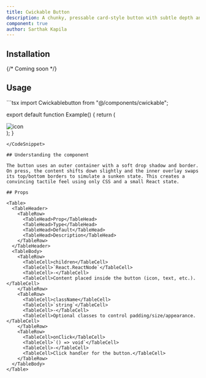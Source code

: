 ```yaml
---
title: Cwickable Button
description: A chunky, pressable card-style button with subtle depth and inner light play.
component: true
author: Sarthak Kapila
---
```


<ComponentPreview name="cwickable-button" />

## Installation

{/* Coming soon */}

## Usage

<CodeSnippet title="Cwickable Button Example">
```tsx
import Cwickablebutton from "@/components/cwickable";

export default function Example() {
  return (
    <div className="p-6 bg-[#212121] rounded-3xl">
      <Cwickablebutton className="p-3">
        <img src="/favicon.ico" alt="icon" width={20} height={20} />
      </Cwickablebutton>
    </div>
  );
}
```
</CodeSnippet>

## Understanding the component

The button uses an outer container with a soft drop shadow and border. On press, the content shifts down slightly and the inner overlay swaps its top/bottom borders to simulate a sunken state. This creates a convincing tactile feel using only CSS and a small React state.

## Props

<Table>
  <TableHeader>
    <TableRow>
      <TableHead>Prop</TableHead>
      <TableHead>Type</TableHead>
      <TableHead>Default</TableHead>
      <TableHead>Description</TableHead>
    </TableRow>
  </TableHeader>
  <TableBody>
    <TableRow>
      <TableCell>children</TableCell>
      <TableCell>`React.ReactNode`</TableCell>
      <TableCell>-</TableCell>
      <TableCell>Content placed inside the button (icon, text, etc.).</TableCell>
    </TableRow>
    <TableRow>
      <TableCell>className</TableCell>
      <TableCell>`string`</TableCell>
      <TableCell>-</TableCell>
      <TableCell>Optional classes to control padding/size/appearance.</TableCell>
    </TableRow>
    <TableRow>
      <TableCell>onClick</TableCell>
      <TableCell>`() => void`</TableCell>
      <TableCell>-</TableCell>
      <TableCell>Click handler for the button.</TableCell>
    </TableRow>
  </TableBody>
</Table>


